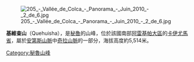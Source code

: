 [[Image:205_-_Vallée_de_Colca_-_Panorama_-_Juin_2010_-_2_de_6.jpg|right]]

{{Coord|15|31|14|S|71|45|33|W|display=title}}

'''基維查山'''（Quehuisha），是[[秘魯|秘魯]]的山峰，位於該國南部[[阿雷基帕大區|阿雷基帕大區]]的[[卡伊尤馬省|卡伊尤馬省]]，屬於[[安第斯山脈|安第斯山脈]]中[[奇拉山脈|奇拉山脈]]的一部分，海拔高度約5,514米。

{{Peru-geo-stub}}
[[Category:秘魯山峰|Category:秘魯山峰]]